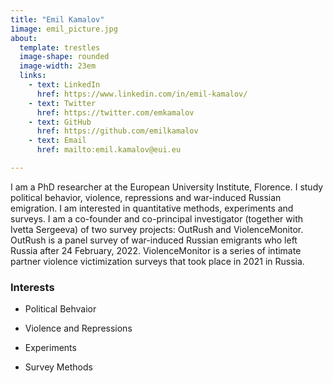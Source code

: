 ```yaml
---
title: "Emil Kamalov"
1image: emil_picture.jpg
about: 
  template: trestles
  image-shape: rounded
  image-width: 23em
  links:
    - text: LinkedIn
      href: https://www.linkedin.com/in/emil-kamalov/
    - text: Twitter
      href: https://twitter.com/emkamalov
    - text: GitHub
      href: https://github.com/emilkamalov
    - text: Email
      href: mailto:emil.kamalov@eui.eu

---
```


I am a PhD researcher at the European University Institute, Florence. I study political behavior, violence, repressions and war-induced Russian emigration. I am interested in quantitative methods, experiments and surveys. I am a co-founder and co-principal investigator (together with Ivetta Sergeeva) of two survey projects: OutRush and ViolenceMonitor. OutRush is a panel survey of war-induced Russian emigrants who left Russia after 24 February, 2022. ViolenceMonitor is a series of intimate partner violence victimization surveys that took place in 2021 in Russia.

### Interests

-   Political Behvaior

-   Violence and Repressions

-   Experiments

-   Survey Methods

